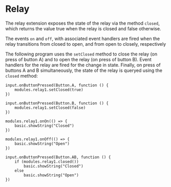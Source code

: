 # Relay

The relay extension exposes the state of the relay
via the method `closed`, which returns the value
true when the relay is closed and false otherwise.

The events `on` and `off`, with associated event handlers
are fired when the relay transitions from closed to open,
and from open to closely, respectively

The following program uses the `setClosed` method to 
close the relay (on press of button A) and to open
the relay (on press of button B). Event handlers for
the relay are fired for the change in state. Finally,
on press of buttons A and B simultaneously, the 
state of the relay is queryed using the `closed`
method:

```blocks
input.onButtonPressed(Button.A, function () {
    modules.relay1.setClosed(true)
})

input.onButtonPressed(Button.B, function () {
    modules.relay1.setClosed(false)
})

modules.relay1.onOn(() => {
    basic.showString("Closed")
})

modules.relay1.onOff(() => {
    basic.showString("Open")
})

input.onButtonPressed(Button.AB, function () {
    if (modules.relay1.closed())
        basic.showString("Closed")
    else
        basic.showString("Open")
})
```


